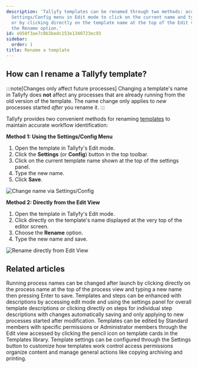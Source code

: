 ```yaml
---
description: 'Tallyfy templates can be renamed through two methods: accessing the
  Settings/Config menu in Edit mode to click on the current name and type a new one,
  or by clicking directly on the template name at the top of the Edit view and selecting
  the Rename option.'
id: e958f3ae7c0b3bedc153e1340723ec93
sidebar:
  order: 1
title: Rename a template
---
```


## How can I rename a Tallyfy template?

:::note[Changes only affect future processes]
Changing a template's name in Tallyfy does **not** affect any processes that are already running from the old version of the template. The name change only applies to *new* processes started *after* you rename it.
:::

Tallyfy provides two convenient methods for renaming [templates](/products/pro/documenting/templates/) to maintain accurate workflow identification:

**Method 1: Using the Settings/Config Menu**

1. Open the template in Tallyfy's Edit mode.
2. Click the **Settings** (or **Config**) button in the top toolbar.
3. Click on the current template name shown at the top of the settings panel.
4. Type the new name.
5. Click **Save**.

![Change name via Settings/Config](https://screenshots.tallyfy.com/tallyfy%2Fpro%2Fdesktop-light-change-template-name.png)

**Method 2: Directly from the Edit View**

1. Open the template in Tallyfy's Edit mode.
2. Click directly on the template's name displayed at the very top of the editor screen.
3. Choose the **Rename** option.
4. Type the new name and save.

![Rename directly from Edit View](https://screenshots.tallyfy.com/tallyfy%2Fpro%2Fdesktop-light-rename-template-from-edit-view.png)


## Related articles
<CardGrid>
<LinkTitleCard header="<b>Edit Processes > Rename a process</b>" href="/products/pro/tracking-and-tasks/processes/edit-processes/how-can-i-rename-a-process-in-tallyfy/" > Running process names can be changed after launch by clicking directly on the process name at the top of the process view and typing a new name then pressing Enter to save. </LinkTitleCard>
<LinkTitleCard header="<b>Edit Templates > Add a description to a template</b>" href="/products/pro/documenting/templates/edit-templates/add-description/" > Templates and steps can be enhanced with descriptions by accessing edit mode and using the settings panel for overall template descriptions or clicking directly on steps for individual step descriptions with changes automatically saving and only applying to new processes started after modification. </LinkTitleCard>
<LinkTitleCard header="<b>Templates > Edit a template</b>" href="/products/pro/documenting/templates/edit-templates/" > Templates can be edited by Standard members with specific permissions or Administrator members through the Edit view accessed by clicking the pencil icon on template cards in the Templates library. </LinkTitleCard>
<LinkTitleCard header="<b>Templates > Configure your template</b>" href="/products/pro/documenting/templates/config/" > Template settings can be configured through the Settings button to customize how templates work control access permissions organize content and manage general actions like copying archiving and printing. </LinkTitleCard>
</CardGrid>